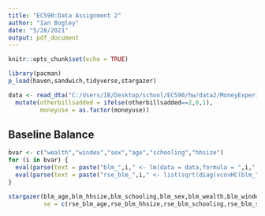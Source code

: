 ```yaml
---
title: "EC590:Data Assignment 2"
author: "Ian Bogley"
date: "5/28/2021"
output: pdf_document
---
```


```r
knitr::opts_chunk$set(echo = TRUE)
```

```r
library(pacman)
p_load(haven,sandwich,tidyverse,stargazer)

data <- read_dta("C:/Users/IB/Desktop/school/EC590/hw/data2/MoneyExperiment.dta") %>%
  mutate(otherbillsadded = ifelse(otherbillsadded==2,0,1),
         moneyuse = as.factor(moneyuse))
```

## Baseline Balance
```r
bvar <- c("wealth","windex","sex","age","schooling","hhsize")
for (i in bvar) {
  eval(parse(text = paste("blm_",i," <- lm(data = data,formula = ",i," ~ public)",sep = "")))
  eval(parse(text = paste("rse_blm_",i," <- list(sqrt(diag(vcovHC(blm_",i,"))))",sep = "")))
}
```
```r
stargazer(blm_age,blm_hhsize,blm_schooling,blm_sex,blm_wealth,blm_windex,
          se = c(rse_blm_age,rse_blm_hhsize,rse_blm_schooling,rse_blm_sex,rse_blm_wealth,rse_blm_windex))
```
